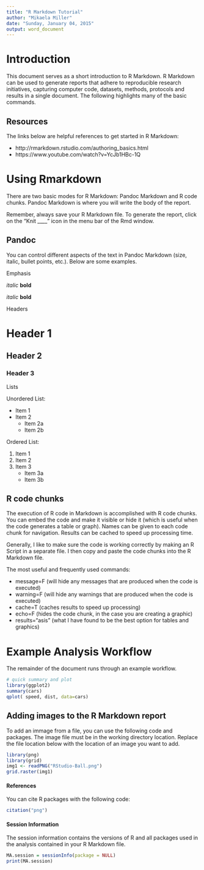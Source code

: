 ```yaml
---
title: "R Markdown Tutorial"
author: "Mikaela Miller"
date: "Sunday, January 04, 2015"
output: word_document
---
```

# Introduction 

This document serves as a short introduction to R Markdown.  R Markdown can be used to generate reports that adhere to reproducible research initiatives, capturing computer code, datasets, methods, protocols and results in a single document. The following highlights many of the basic commands.  

## Resources

The links below are helpful references to get started in R Markdown:

  * http://rmarkdown.rstudio.com/authoring_basics.html
  * https://www.youtube.com/watch?v=YcJb1HBc-1Q

# Using Rmarkdown

There are two basic modes for R Markdown: Pandoc Markdown and R code chunks. Pandoc Markdown is where you will write the body of the report.  

Remember, always save your R Markdown file.  To generate the report, click on the "Knit ____" icon in the menu bar of the Rmd window.

## Pandoc

You can control different aspects of the text in Pandoc Markdown (size, italic, bullet points, etc.). Below are some examples. 

Emphasis

*italic*   **bold**

_italic_   __bold__

Headers

# Header 1

## Header 2

### Header 3

Lists

Unordered List:

* Item 1
* Item 2
    + Item 2a
    + Item 2b
    
Ordered List:

1. Item 1
2. Item 2
3. Item 3
    + Item 3a
    + Item 3b



## R code chunks
The execution of R code in Markdown is accomplished with R code chunks. You can embed the code and make it visible or hide it (which is useful when the code generates a table or graph).  Names can be given to each code chunk for navigation. Results can be cached to speed up processing time.

Generally, I like to make sure the code is working correctly by making an R Script in a separate file.  I then copy and paste the code chunks into the R Markdown file.

The most useful and frequently used commands:

* message=F (will hide any messages that are produced when the code is executed)
* warning=F (will hide any warnings that are produced when the code is executed)
* cache=T (caches results to speed up processing)
* echo=F (hides the code chunk, in the case you are creating a graphic)
* results="asis" (what I have found to be the best option for tables and graphics)



# Example Analysis Workflow

The remainder of the document runs through an example workflow. 

```r
# quick summary and plot
library(ggplot2)
summary(cars)
qplot( speed, dist, data=cars)
```


## Adding images to the R Markdown report

To add an immage from a file, you can use the following code and packages.  The image file must be in the working directory location. Replace the file location below with the location of an image you want to add. 

```r
library(png)
library(grid)
img1 <- readPNG("RStudio-Ball.png")
grid.raster(img1)
```

#### References

You can cite R packages with the following code:

```r
citation("png")
```


#### Session Information

The session information contains the versions of R and all packages used in the analysis contained in your R Markdown file.

```r
MA.session = sessionInfo(package = NULL)
print(MA.session)
```


